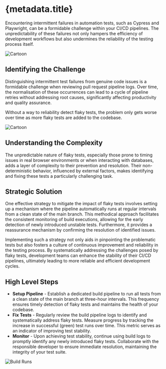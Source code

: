 
# {metadata.title}

Encountering intermittent failures in automation tests, such as Cypress and Playwright, can be a formidable challenge within your CI/CD pipelines. The unpredictability of these failures not only hampers the efficiency of development workflows but also undermines the reliability of the testing process itself.

 ![Cartoon](/blog-assets/fixing-flaky-automation-tests/cartoon2.png)
## Identifying the Challenge
Distinguishing intermittent test failures from genuine code issues is a formidable challenge when reviewing pull request pipeline logs.  Over time, the normalisation of these occurrences can lead to a cycle of pipeline retries without addressing root causes, significantly affecting productivity and quality assurance.

Without a way to reliability detect flaky tests, the problem only gets worse over time as more flaky tests are added to the codebase.

 ![Cartoon](/blog-assets/fixing-flaky-automation-tests/cartoon.png)
## Understanding the Complexity
The unpredictable nature of flaky tests, especially those prone to timing issues in real browser environments or when interacting with databases, adds a layer of complexity to their prevention and resolution. Their non-deterministic behavior, influenced by external factors, makes identifying and fixing these tests a particularly challenging task.

## Strategic Solution
One effective strategy to mitigate the impact of flaky tests involves setting up a mechanism where the pipeline automatically runs at regular intervals from a clean state of the main branch. This methodical approach facilitates the consistent monitoring of build executions, allowing for the early detection of newly introduced unstable tests. Furthermore, it provides a reassurance mechanism by confirming the resolution of identified issues.

Implementing such a strategy not only aids in pinpointing the problematic tests but also fosters a culture of continuous improvement and reliability in the testing process. By systematically addressing the challenges posed by flaky tests, development teams can enhance the stability of their CI/CD pipelines, ultimately leading to more reliable and efficient development cycles.

## High Level Steps
- **Setup Pipeline** - Establish a dedicated build pipeline to run all tests from a clean state of the main branch at three-hour intervals. This frequency ensures timely detection of flaky tests and maintains the health of your codebase.
- **Fix Tests** - Regularly review the build pipeline logs to identify and systematically address flaky tests. Measure progress by tracking the increase in successful (green) test runs over time. This metric serves as an indicator of improving test stability.
- **Monitor** - Upon achieving test stability, continue using build logs to promptly identify any newly introduced flaky tests. Collaborate with the responsible developer to ensure immediate resolution, maintaining the integrity of your test suite.

![Build Runs](/blog-assets/fixing-flaky-automation-tests/failed-pr-pipeline.png)



